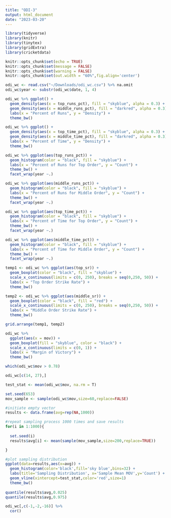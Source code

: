 ```yaml
---
title: "ODI-3"
output: html_document
date: "2023-03-20"
---
```


```r
library(tidyverse)
library(knitr)
library(tinytex)
library(gridExtra)
library(cricketdata)

knitr::opts_chunk$set(echo = TRUE)
knitr::opts_chunk$set(message = FALSE)
knitr::opts_chunk$set(warning = FALSE)
knitr::opts_chunk$set(out.width = "60%",fig.align='center')
```

```r
odi_wc <- read.csv("~/Downloads/odi_wc.csv") %>% na.omit
odi_wc$year <- substr(odi_wc$date, 1, 4)
```

```r
odi_wc %>% ggplot() + 
  geom_density(aes(x = top_runs_pct), fill = "skyblue", alpha = 0.3) + 
  geom_density(aes(x = middle_runs_pct), fill = "darkred", alpha = 0.3) +
  labs(x = "Percent of Runs", y = "Density") +
  theme_bw()

odi_wc %>% ggplot() + 
  geom_density(aes(x = top_time_pct), fill = "skyblue", alpha = 0.3) + 
  geom_density(aes(x = middle_time_pct), fill = "darkred", alpha = 0.3) +
  labs(x = "Percent of Time", y = "Density") +
  theme_bw()
```


```r
odi_wc %>% ggplot(aes(top_runs_pct)) + 
  geom_histogram(color = "black", fill = "skyblue") +
  labs(x = "Percent of Runs for Top Order", y = "Count") +
  theme_bw() +
  facet_wrap(year ~.)

odi_wc %>% ggplot(aes(middle_runs_pct)) + 
  geom_histogram(color = "black", fill = "skyblue") +
  labs(x = "Percent of Runs for Middle Order", y = "Count") +
  theme_bw() +
  facet_wrap(year ~.)
```
```r
odi_wc %>% ggplot(aes(top_time_pct)) + 
  geom_histogram(color = "black", fill = "skyblue") +
  labs(x = "Percent of Time for Top Order", y = "Count") +
  theme_bw() +
  facet_wrap(year ~.)

odi_wc %>% ggplot(aes(middle_time_pct)) + 
  geom_histogram(color = "black", fill = "skyblue") +
  labs(x = "Percent of Time for Middle Order", y = "Count") +
  theme_bw() +
  facet_wrap(year ~.)
```

```r
temp1 <- odi_wc %>% ggplot(aes(top_sr)) + 
  geom_boxplot(color = "black", fill = "skyblue") + 
  scale_x_continuous(limits = c(0, 250), breaks = seq(0,250, 50)) +
  labs(x = "Top Order Strike Rate") +
  theme_bw()

temp2 <- odi_wc %>% ggplot(aes(middle_sr)) + 
  geom_boxplot(color = "black", fill = "red") + 
  scale_x_continuous(limits = c(0, 250), breaks = seq(0,250, 50)) +
  labs(x = "Middle Order Strike Rate") +
  theme_bw()

grid.arrange(temp1, temp2)
```

```r
odi_wc %>%
  ggplot(aes(x = mov)) + 
  geom_boxplot(fill = "skyblue", color = "black") + 
  scale_x_continuous(limits = c(0, 1)) +
  labs(x = "Margin of Victory") +
  theme_bw()

which(odi_wc$mov > 0.78)

odi_wc[c(14, 27),]
```
```r
test_stat <- mean(odi_wc$mov, na.rm = T)

set.seed(653)
mov_sample <- sample(odi_wc$mov,size=60,replace=FALSE)

#initiate empty vector
results <- data.frame(avg=rep(NA,1000))

#repeat sampling process 1000 times and save results
for(i in 1:1000){
  
  set.seed(i)
  results$avg[i] <- mean(sample(mov_sample,size=200,replace=TRUE))

}

#plot sampling distribution
ggplot(data=results,aes(x=avg)) +
  geom_histogram(color='black',fill='sky blue',bins=32) +
  labs(title='Sampling Distribution', x='Sample Mean MOV',y='Count') +
  geom_vline(xintercept=test_stat,color='red',size=1)
  theme_bw() 
  
quantile(results$avg,0.025)
quantile(results$avg,0.975)
```


```r
odi_wc[,c(-1,-2,-16)] %>%
  cor()
```

